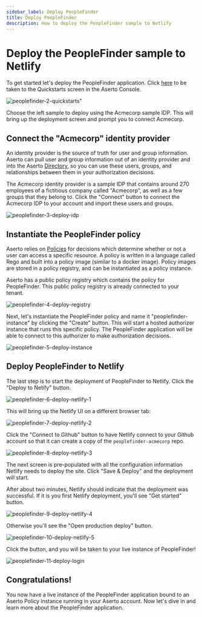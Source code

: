 ```yaml
---
sidebar_label: Deploy PeopleFinder
title: Deploy PeopleFinder
description: How to deploy the PeopleFinder sample to Netlify
---
```


# Deploy the PeopleFinder sample to Netlify

To get started let's deploy the PeopleFinder application. Click [here](https://console.aserto.com/ui/quickstarts) to be taken to the Quickstarts screen in the Aserto Console. 

![peoplefinder-2-quickstarts"](/peoplefinder-2-quickstarts.png)

Choose the left sample to deploy using the Acmecorp sample IDP. This will bring up the deployment screen and prompt you to connect Acmecorp. 

## Connect the "Acmecorp" identity provider

An identity provider is the source of truth for user and group information. Aserto can pull user and group information out of an identity provider and into the Aserto [Directory](/docs/overview/directory), so you can use these users, groups, and relationships between them in your authorization decisions.

The Acmecorp identity provider is a sample IDP that contains around 270 employees of a fictitious company called "Acmecorp", as well as a few groups that they belong to. Click the "Connect" button to connect the Acmecorp IDP to your account and import these users and groups.

![peoplefinder-3-deploy-idp](/peoplefinder-3-deploy-idp.png)

## Instantiate the PeopleFinder policy
 
Aserto relies on [Policies](/docs/overview/policy-lifecycle) for decisions which determine whether or not a user can access a specific resource. A policy is written in a language called Rego and built into a policy image (similar to a docker image). Policy images are stored in a policy registry, and can be instantiated as a policy instance. 

Aserto has a public policy registry which contains the policy for PeopleFinder. This public policy registry is already connected to your tenant.

![peoplefinder-4-deploy-registry](/peoplefinder-4-deploy-registry.png)

Next, let's instantiate the PeopleFinder policy and name it "peoplefinder-instance" by clicking the "Create" button. This will start a hosted authorizer instance that runs this specific policy. The PeopleFinder application will be able to connect to this authorizer to make authorization decisions.

![peoplefinder-5-deploy-instance](/peoplefinder-5-deploy-instance.png)

## Deploy PeopleFinder to Netlify

The last step is to start the deployment of PeopleFinder to Netlify. Click the "Deploy to Netify" button.

![peoplefinder-6-deploy-netlify-1](/peoplefinder-6-deploy-netlify-1.png)

This will bring up the Netlify UI on a different browser tab:

![peoplefinder-7-deploy-netlify-2](/peoplefinder-7-deploy-netlify-2.png)

Click the "Connect to Github" button to have Netlify connect to your Github account so that it can create a copy of the `peoplefinder-acmecorp` repo.

![peoplefinder-8-deploy-netlify-3](/peoplefinder-8-deploy-netlify-3.png)

The next screen is pre-populated with all the configuration information Netlify needs to deploy the site. Click "Save & Deploy" and the deployment will start.

After about two minutes, Netlify should indicate that the deployment was successful. If it is you first Netlify deployment, you'll see "Get started" button.

![peoplefinder-9-deploy-netlify-4](/peoplefinder-9-deploy-netlify-4.png)

Otherwise you'll see the "Open production deploy" button.

![peoplefinder-10-deploy-netlify-5](/peoplefinder-10-deploy-netlify-5.png)

Click the button, and you will be taken to your live instance of PeopleFinder!

![peoplefinder-11-deploy-login](/peoplefinder-11-deploy-login.png)

## Congratulations!

You now have a live instance of the PeopleFinder application bound to an Aserto Policy instance running in your Aserto account. Now let's dive in and learn more about the PeopleFinder application.